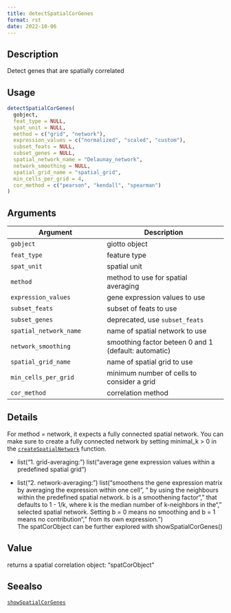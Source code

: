```yaml
--- 
title: detectSpatialCorGenes 
format: rst 
date: 2022-10-06 
--- 
```


## Description

Detect genes that are spatially correlated


## Usage

```r
detectSpatialCorGenes(
  gobject,
  feat_type = NULL,
  spat_unit = NULL,
  method = c("grid", "network"),
  expression_values = c("normalized", "scaled", "custom"),
  subset_feats = NULL,
  subset_genes = NULL,
  spatial_network_name = "Delaunay_network",
  network_smoothing = NULL,
  spatial_grid_name = "spatial_grid",
  min_cells_per_grid = 4,
  cor_method = c("pearson", "kendall", "spearman")
)
```


## Arguments

Argument      |Description
------------- |----------------
`gobject`     |     giotto object
`feat_type`     |     feature type
`spat_unit`     |     spatial unit
`method`     |     method to use for spatial averaging
`expression_values`     |     gene expression values to use
`subset_feats`     |     subset of feats to use
`subset_genes`     |     deprecated, use `subset_feats`
`spatial_network_name`     |     name of spatial network to use
`network_smoothing`     |     smoothing factor beteen 0 and 1 (default: automatic)
`spatial_grid_name`     |     name of spatial grid to use
`min_cells_per_grid`     |     minimum number of cells to consider a grid
`cor_method`     |     correlation method


## Details

For method = network, it expects a fully connected spatial network. You can make sure to create a
 fully connected network by setting minimal_k > 0 in the [`createSpatialNetwork`](#createspatialnetwork) function.
   

*  list("1. grid-averaging: ") list("average gene expression values within a predefined spatial grid")   

*  list("2. network-averaging: ") list("smoothens the gene expression matrix by averaging the expression within one cell\n", " by using the neighbours within the predefined spatial network. b is a smoothening factor\n", " that defaults to 1 - 1/k, where k is the median number of  k-neighbors in the\n", " selected spatial network. Setting b = 0 means no smoothing and b = 1 means no contribution\n", " from its own expression.")  
 The spatCorObject can be further explored with showSpatialCorGenes()


## Value

returns a spatial correlation object: "spatCorObject"


## Seealso

[`showSpatialCorGenes`](#showspatialcorgenes)


